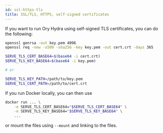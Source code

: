 ```yaml
---
id: ssl-https-tls
title: SSL/TLS, HTTPS, self-signed certificates
---
```


If you want to run Ory Hydra using self-signed TLS certificates, you can do the following:

```sh
openssl genrsa -out key.pem 4096
openssl req -new -x509 -sha256 -key key.pem -out cert.crt -days 365

SERVE_TLS_CERT_BASE64=$(base64 -i cert.crt)
SERVE_TLS_KEY_BASE64=$(base64 -i key.pem)

# or

SERVE_TLS_KEY_PATH=/path/to/key.pem
SERVE_TLS_CERT_PATH=/path/to/cert.crt
```

If you run Docker locally, you can then use

```sh
docker run ... \
    -e SERVE_TLS_CERT_BASE64="$SERVE_TLS_CERT_BASE64" \
    -e SERVE_TLS_KEY_BASE64="$SERVE_TLS_KEY_BASE64" \
    ...
```

or mount the files using `--mount` and linking to the files.
